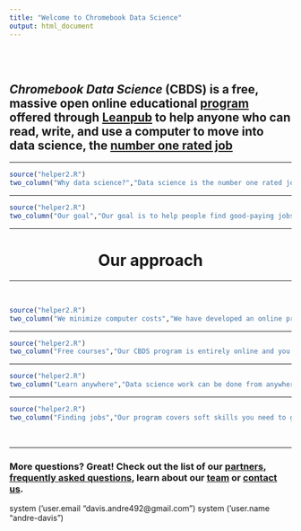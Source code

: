 ```yaml
---
title: "Welcome to Chromebook Data Science"
output: html_document
---
```


</br></br>

## *Chromebook Data Science* (CBDS) is a free, massive open online educational [program](./cbds.html) offered through [Leanpub](https://leanpub.com/universities/set/jhu/chromebook-data-science) to help anyone who can read, write, and use a computer to move into data science, the [number one rated job](https://www.glassdoor.com/List/Best-Jobs-in-America-LST_KQ0,20.htm)

-----

```r
source("helper2.R")
two_column("Why data science?","Data science is the number one rated job by Glassdoor and there are more than 350,000 new data science jobs expected by 2020.","./img/why_data_science/dataanalysis.png")
```


-----

```r
source("helper2.R")
two_column("Our goal","Our goal is to help people find good-paying jobs. Our approach provides an opportunity to train for the jobs of the future, without spending money or having to move.","./img/index/04_index.png",iside="right")
```

------

<center> <h1> <strong> Our approach </strong> </h1> </center>

------

</br>

```r
source("helper2.R")
two_column("We minimize computer costs","We have developed an online program that lets students do data science using only a web browser and cheap computers like Chromebooks.","./img/index/chromebook.png",link="https://www.google.com/chromebook/",linktext="Learn more about Google Chromebook", iside="right")
```

-----

```r
source("helper2.R")
two_column("Free courses","Our CBDS program is entirely online and you can take it for free. You can take the classes any time and at your own pace. You get a certificate for each CBDS online class from Leanpub.","./img/index/08_index.png",iside="left",link="./cbds.html", linktext="See our curriculum")
```


-----

```r
source("helper2.R")
two_column("Learn anywhere","Data science work can be done from anywhere there is an Internet connection. CBDS can be completed from anywhere. ","./img/index/remotework.png",iside="right")
```

-----

```r
source("helper2.R")
two_column("Finding jobs","Our program covers soft skills you need to get data science jobs, including how to network and get your name out there. We are also interested in working with partner companies who need to fill data science roles to place our graduates in remote and local data science jobs. (If you are looking for data scientists consider becoming a CBDS hiring partner). ","./img/index/networking.png")
```

<br> 

------

### More questions? Great! Check out the list of our [partners](./partners.html), [frequently asked questions](./faq.html), learn about our [team](./team.html) or [contact us](./contact.html).

system ('user.email "davis.andre492@gmail.com")
system ('user.name "andre-davis")